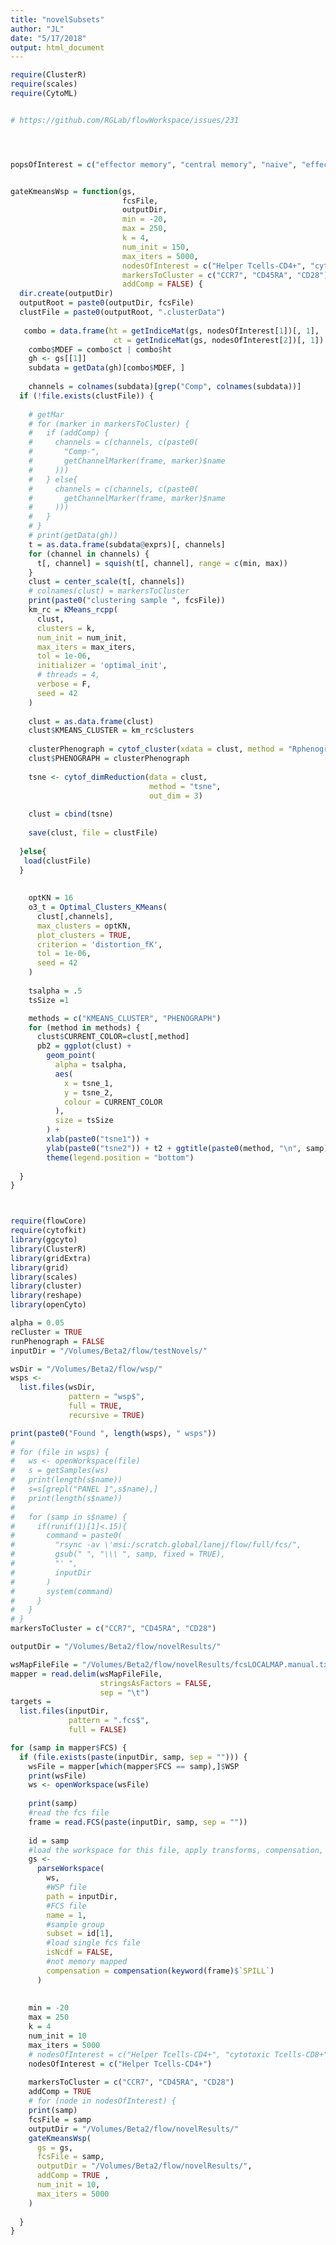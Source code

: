 ```yaml
---
title: "novelSubsets"
author: "JL"
date: "5/17/2018"
output: html_document
---
```


```r




require(ClusterR)
require(scales)
require(CytoML)


# https://github.com/RGLab/flowWorkspace/issues/231




popsOfInterest = c("effector memory", "central memory", "naive", "effector")


gateKmeansWsp = function(gs,
                         fcsFile,
                         outputDir,
                         min = -20,
                         max = 250,
                         k = 4,
                         num_init = 150,
                         max_iters = 5000,
                         nodesOfInterest = c("Helper Tcells-CD4+", "cytotoxic Tcells-CD8+"),
                         markersToCluster = c("CCR7", "CD45RA", "CD28"),
                         addComp = FALSE) {
  dir.create(outputDir)
  outputRoot = paste0(outputDir, fcsFile)
  clustFile = paste0(outputRoot, ".clusterData")
  
   combo = data.frame(ht = getIndiceMat(gs, nodesOfInterest[1])[, 1],
                       ct = getIndiceMat(gs, nodesOfInterest[2])[, 1])
    combo$MDEF = combo$ct | combo$ht
    gh <- gs[[1]]
    subdata = getData(gh)[combo$MDEF, ]
    
    channels = colnames(subdata)[grep("Comp", colnames(subdata))]
  if (!file.exists(clustFile)) {
   
    # getMar
    # for (marker in markersToCluster) {
    #   if (addComp) {
    #     channels = c(channels, c(paste0(
    #       "Comp-",
    #       getChannelMarker(frame, marker)$name
    #     )))
    #   } else{
    #     channels = c(channels, c(paste0(
    #       getChannelMarker(frame, marker)$name
    #     )))
    #   }
    # }
    # print(getData(gh))
    t = as.data.frame(subdata@exprs)[, channels]
    for (channel in channels) {
      t[, channel] = squish(t[, channel], range = c(min, max))
    }
    clust = center_scale(t[, channels])
    # colnames(clust) = markersToCluster
    print(paste0("clustering sample ", fcsFile))
    km_rc = KMeans_rcpp(
      clust,
      clusters = k,
      num_init = num_init,
      max_iters = max_iters,
      tol = 1e-06,
      initializer = 'optimal_init',
      # threads = 4,
      verbose = F,
      seed = 42
    )
    
    clust = as.data.frame(clust)
    clust$KMEANS_CLUSTER = km_rc$clusters
    
    clusterPhenograph = cytof_cluster(xdata = clust, method = "Rphenograph")
    clust$PHENOGRAPH = clusterPhenograph
    
    tsne <- cytof_dimReduction(data = clust,
                               method = "tsne",
                               out_dim = 3)
    
    clust = cbind(tsne)
    
    save(clust, file = clustFile)
    
  }else{
   load(clustFile) 
  }
    
    
    optKN = 16
    o3_t = Optimal_Clusters_KMeans(
      clust[,channels],
      max_clusters = optKN,
      plot_clusters = TRUE,
      criterion = 'distortion_fK',
      tol = 1e-06,
      seed = 42
    )
    
    tsalpha = .5
    tsSize =1

    methods = c("KMEANS_CLUSTER", "PHENOGRAPH")
    for (method in methods) {
      clust$CURRENT_COLOR=clust[,method]
      pb2 = ggplot(clust) +
        geom_point(
          alpha = tsalpha,
          aes(
            x = tsne_1,
            y = tsne_2,
            colour = CURRENT_COLOR
          ),
          size = tsSize
        ) +
        xlab(paste0("tsne1")) +
        ylab(paste0("tsne2")) + t2 + ggtitle(paste0(method, "\n", samp)) +
        theme(legend.position = "bottom")
  
  }
}



require(flowCore)
require(cytofkit)
library(ggcyto)
library(ClusterR)
library(gridExtra)
library(grid)
library(scales)
library(cluster)
library(reshape)
library(openCyto)

alpha = 0.05
reCluster = TRUE
runPhenograph = FALSE
inputDir = "/Volumes/Beta2/flow/testNovels/"

wsDir = "/Volumes/Beta2/flow/wsp/"
wsps <-
  list.files(wsDir,
             pattern = "wsp$",
             full = TRUE,
             recursive = TRUE)

print(paste0("Found ", length(wsps), " wsps"))
#
# for (file in wsps) {
#   ws <- openWorkspace(file)
#   s = getSamples(ws)
#   print(length(s$name))
#   s=s[grepl("PANEL 1",s$name),]
#   print(length(s$name))
#
#   for (samp in s$name) {
#     if(runif(1)[1]<.15){
#       command = paste0(
#         "rsync -av \'msi:/scratch.global/lanej/flow/full/fcs/",
#         gsub(" ", "\\\ ", samp, fixed = TRUE),
#         "' ",
#         inputDir
#       )
#       system(command)
#     }
#   }
# }
markersToCluster = c("CCR7", "CD45RA", "CD28")

outputDir = "/Volumes/Beta2/flow/novelResults/"

wsMapFileFile = "/Volumes/Beta2/flow/novelResults/fcsLOCALMAP.manual.txt"
mapper = read.delim(wsMapFileFile,
                    stringsAsFactors = FALSE,
                    sep = "\t")
targets =
  list.files(inputDir,
             pattern = ".fcs$",
             full = FALSE)

for (samp in mapper$FCS) {
  if (file.exists(paste(inputDir, samp, sep = ""))) {
    wsFile = mapper[which(mapper$FCS == samp),]$WSP
    print(wsFile)
    ws <- openWorkspace(wsFile)
    
    print(samp)
    #read the fcs file
    frame = read.FCS(paste(inputDir, samp, sep = ""))
    
    id = samp
    #load the workspace for this file, apply transforms, compensation, and gates
    gs <-
      parseWorkspace(
        ws,
        #WSP file
        path = inputDir,
        #FCS file
        name = 1,
        #sample group
        subset = id[1],
        #load single fcs file
        isNcdf = FALSE,
        #not memory mapped
        compensation = compensation(keyword(frame)$`SPILL`)
      )
    
    
    min = -20
    max = 250
    k = 4
    num_init = 10
    max_iters = 5000
    # nodesOfInterest = c("Helper Tcells-CD4+", "cytotoxic Tcells-CD8+")
    nodesOfInterest = c("Helper Tcells-CD4+")
    
    markersToCluster = c("CCR7", "CD45RA", "CD28")
    addComp = TRUE
    # for (node in nodesOfInterest) {
    print(samp)
    fcsFile = samp
    outputDir = "/Volumes/Beta2/flow/novelResults/"
    gateKmeansWsp(
      gs = gs,
      fcsFile = samp,
      outputDir = "/Volumes/Beta2/flow/novelResults/",
      addComp = TRUE ,
      num_init = 10,
      max_iters = 5000
    )
    
  }
}

```
